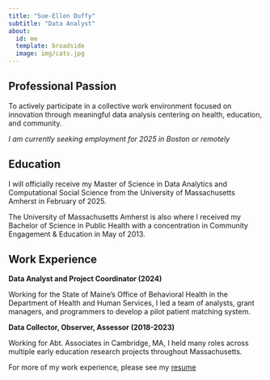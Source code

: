 ```yaml
---
title: "Sue-Ellen Duffy"
subtitle: "Data Analyst"
about:
  id: me
  template: broadside
  image: img/cats.jpg
---
```


:::{#me}

## Professional Passion

To actively participate in a collective work environment focused on innovation through meaningful data analysis centering on health, education, and community.

*I am currently seeking employment for 2025 in Boston or remotely*

## Education
I will officially receive my Master of Science in Data Analytics and Computational Social Science from the University of Massachusetts Amherst in February of 2025.

The University of Massachusetts Amherst is also where I received my Bachelor of Science in Public Health with a concentration in Community Engagement & Education in May of 2013. 

## Work Experience

**Data Analyst and Project Coordinator (2024)**

Working for the State of Maine's Office of Behavioral Health in the Department of Health and Human Services, I led a team of analysts, grant managers, and programmers to develop a pilot patient matching system.

**Data Collector, Observer, Assessor (2018-2023)**

Working for Abt. Associates in Cambridge, MA, I held many roles across multiple early education research projects throughout Massachusetts. 

For more of my work experience, please see my <a href="files/Sue-Ellen Duffy Resume 2024.pdf"
target="_blank">resume</a>

:::

